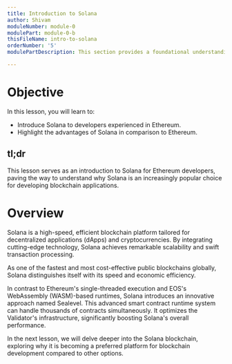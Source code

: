 ```yaml
---
title: Introduction to Solana
author: Shivam
moduleNumber: module-0
modulePart: module-0-b
thisFileName: intro-to-solana
orderNumber: '5'
modulePartDescription: This section provides a foundational understanding of Web3 and Solana, the world's fastest blockchain, and the reasons for building on Solana.

---
```


# Objective

In this lesson, you will learn to:

- Introduce Solana to developers experienced in Ethereum.
- Highlight the advantages of Solana in comparison to Ethereum.

## tl;dr

This lesson serves as an introduction to Solana for Ethereum developers, paving the way to understand why Solana is an increasingly popular choice for developing blockchain applications.

# Overview

Solana is a high-speed, efficient blockchain platform tailored for decentralized applications (dApps) and cryptocurrencies. By integrating cutting-edge technology, Solana achieves remarkable scalability and swift transaction processing.

As one of the fastest and most cost-effective public blockchains globally, Solana distinguishes itself with its speed and economic efficiency.

In contrast to Ethereum's single-threaded execution and EOS's WebAssembly (WASM)-based runtimes, Solana introduces an innovative approach named Sealevel. This advanced smart contract runtime system can handle thousands of contracts simultaneously. It optimizes the Validator's infrastructure, significantly boosting Solana's overall performance.

In the next lesson, we will delve deeper into the Solana blockchain, exploring why it is becoming a preferred platform for blockchain development compared to other options.